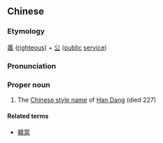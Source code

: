 {{also|义公}}
==Chinese==
{{zh-forms|s=义公}}

===Etymology===
[[義]] ([[righteous]]) + [[公]] ([[public]] [[service]])

===Pronunciation===
{{zh-pron
|m=Yìgōng
|cat=pn
}}

===Proper noun===
{{zh-proper noun}}

# The [[w:Chinese style name|Chinese style name]] of [[w:Han Dang|Han Dang]] (died 227)

====Related terms====
* [[韓當]]
